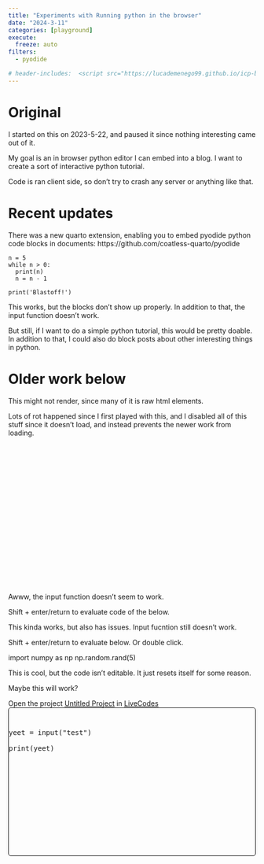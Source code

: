 ```yaml
---
title: "Experiments with Running python in the browser"
date: "2024-3-11"
categories: [playground]
execute:
  freeze: auto
filters:
  - pyodide

# header-includes:  <script src="https://lucademenego99.github.io/icp-bundle/base/full.iife.js"></script><link rel="stylesheet" href="https://pyscript.net/latest/pyscript.css" /><script defer src="https://pyscript.net/latest/pyscript.js"></script><script src="https://modularizer.github.io/pyprez/pyprez.js"></script>
---
```


# Original

I started on this on 2023-5-22, and paused it since nothing interesting came out of it. 

My goal is an in browser python editor I can embed into a blog. I want to create a sort of interactive python tutorial. 

Code is ran client side, so don't try to crash any server or anything like that.


# Recent updates


There was a new quarto extension, enabling you to embed pyodide python code blocks in documents: https://github.com/coatless-quarto/pyodide



```pyodide-python
n = 5
while n > 0:
  print(n)
  n = n - 1

print('Blastoff!')
```



This works, but the blocks don't show up properly. In addition to that, the input function doesn't work.

But still, if I want to do a simple python tutorial, this would be pretty doable. In addition to that, I could also do block posts about other interesting things in python. 


# Older work below


This might not render, since many of it is raw html elements. 

Lots of rot happened since I first played with this, and I disabled all of this stuff since it doesn't load, and instead prevents the newer work from loading. 



```{=html}
<div class="col fragment" data-fragment-index="2"
                        style="height: min(30vw, 60vh); margin: min(1vw, 2vh)">
                        <python-editor contenteditable="true" theme="dark" code="elements = [39,12,18,85,72,10,2,18]

print('Unsorted list is\n', elements)

# Sort the list (with bubblesort)
for n in range(len(elements)-1, 0, -1):
  for i in range(n):
    if elements[i] > elements[i+1]:
      elements[i], elements[i+1] = elements[i+1], elements[i]

print('\nSorted list is\n', elements)" />
                    </div>
```


Awww, the input function doesn't seem to work. 


Shift + enter/return to evaluate code of the below. 

```{=html}
<py-repl></py-repl>
```

This kinda works, but also has issues. Input fucntion still doesn't work. 


Shift + enter/return to evaluate below.  Or double click.

```{=html}
<pyprez-editor>
   import numpy as np
   np.random.rand(5)
</pyprez-editor>
```

This is cool, but the code isn't editable. It just resets itself for some reason. 


Maybe this will work? 


::: {.column-body-outset}

```{=html}
<div id="livecodes-p6y2nroaetk" data-height="500">
  <span>Open the project <a href="https://livecodes.io/?x=id/sigh8eg62zv" target="_blank">Untitled Project</a> in <a href="https://livecodes.io/" target="_blank">LiveCodes</a></span>
</div>

<script src="https://livecodes.io/sdk/livecodes.umd.js"></script>
<script>
  const options = {
    appUrl: 'https://dev.livecodes.io/',
    params: {
      autoupdate: false,
      console: "full"
      },
    "config": {
      "tools": {
        "status": "full"
      }
    },
    "import": "id/sigh8eg62zv",
    "loading": "eager"
  };
  livecodes.createPlayground("#livecodes-p6y2nroaetk", options);
</script>
```
```{=html}
<div class="livecodes" style="height: 300px; border: 1px solid black; border-radius: 5px;" data-options='{appUrl: "https://dev.livecodes.io/",params: {autoupdate: false, console: "full"},"config":{"activeEditor":"script","tools":{"status":"full"}},"loading":"eager"}'>
<pre data-lang="html"></pre>
<pre data-lang="css"></pre>
<pre data-lang="pyodide">yeet = input(&#34;test&#34;)

print(yeet)</pre>
</div>
<script defer src="https://livecodes.io/sdk/livecodes.umd.js" data-prefill></script>

```
:::